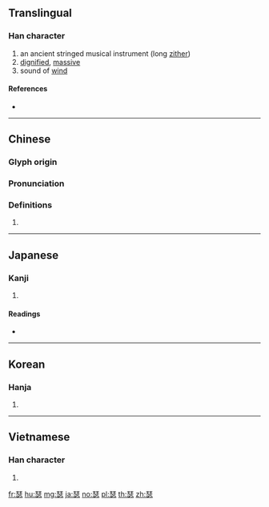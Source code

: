{{character info/new}}
==Translingual==

===Han character===
{{Han char|rn=96|rad=玉|as=09|sn=13|four=11331|canj=MGPH}}

# an ancient stringed musical instrument (long [[zither]])
# [[dignified]], [[massive]]
# sound of [[wind]]

====References====
* {{Han ref|kx=0738.110|dkj=21133|dj=1149.020|hdz=21125.050|uh=745F|ud=29791|bh=B7E6|bd=47078}}

----

==Chinese==
{{zh-forms}}

===Glyph origin===
{{Han etym}}

===Pronunciation===
{{zh-pron
|m=sè
|c=sat1
|h=pfs=sit
|md=
|mn=sit/qz:siak/tw,xm,zz:sek
|mn_note=siak,sek - vernacular; sit - literary
|w=
|mc=y
|oc=y
|cat=
}}

===Definitions===
{{zh-hanzi}}

# {{rfdef|lang=zh}}

{{zh-cat|Musical instruments}}

----

==Japanese==

===Kanji===
{{ja-kanji|grade=|rs=玉09}}

# {{defn|lang=ja|sort=玉09}}

====Readings====
* {{ja-readings|on=[[しつ]] (shitsu)|kun=[[おおごと]] (oogoto)|nanori=}}

----

==Korean==

===Hanja===
{{ko-hanja|hangeul=슬|eumhun=|rv=seul|mr=sŭl|y=sul}}

# {{defn|lang=ko|sort=玉09}}

----

==Vietnamese==

===Han character===
{{vi-hantu|[[sắt]]|rs=玉09}}

# {{defn|lang=vi|sort=玉09}}

[[fr:瑟]]
[[hu:瑟]]
[[mg:瑟]]
[[ja:瑟]]
[[no:瑟]]
[[pl:瑟]]
[[th:瑟]]
[[zh:瑟]]